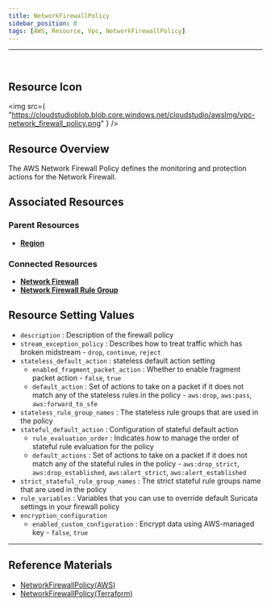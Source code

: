 ```yaml
---
title: NetworkFirewallPolicy
sidebar_position: 0
tags: [AWS, Resource, Vpc, NetworkFirewallPolicy]
---
```


<hr />
<br />

## Resource Icon

<img
    src={
        "https://cloudstudioblob.blob.core.windows.net/cloudstudio/awsImg/vpc-network_firewall_policy.png"
    }
/>

## Resource Overview

The AWS Network Firewall Policy defines the monitoring and protection actions for the Network Firewall.

## Associated Resources

### Parent Resources

-   [**Region**](https://docs.cstudio.app/en/docs/resource/aws/Base/Region)

### Connected Resources

-   [**Network Firewall**](https://docs.cstudio.app/en/docs/resource/aws/Vpc/NetworkFirewall)
-   [**Network Firewall Rule Group**](https://docs.cstudio.app/en/docs/resource/aws/Vpc/NetworkFirewallRuleGroup)


## Resource Setting Values

-   `description` : Description of the firewall policy
-   `stream_exception_policy` : Describes how to treat traffic which has broken midstream - `drop`, `continue`, `reject`
-   `stateless_default_action` : stateless default action setting
    -   `enabled_fragment_packet_action` : Whether to enable fragment packet action - `false`, `true`
    -   `default_action` : Set of actions to take on a packet if it does not match any of the stateless rules in the policy - `aws:drop`, `aws:pass`, `aws:forward_to_sfe`
-   `stateless_rule_group_names` : The stateless rule groups that are used in the policy
-   `stateful_default_action` : Configuration of stateful default action
    -   `rule_evaluation_order` : Indicates how to manage the order of stateful rule evaluation for the policy
    -   `default_actions` : Set of actions to take on a packet if it does not match any of the stateful rules in the policy - `aws:drop_strict`, `aws:drop_established`, `aws:alert_strict`, `aws:alert_established`
-   `strict_stateful_rule_group_names` : The strict stateful rule groups name that are used in the policy
-   `rule_variables` : Variables that you can use to override default Suricata settings in your firewall policy
-   `encryption_configuration`
    -   `enabled_custom_configuration` : Encrypt data using AWS-managed key - `false`, `true`


---

## Reference Materials

-   [NetworkFirewallPolicy(AWS)](https://docs.aws.amazon.com/network-firewall/latest/developerguide/firewall-policies.html)
-   [NetworkFirewallPolicy(Terraform)](https://registry.terraform.io/providers/hashicorp/aws/latest/docs/resources/networkfirewall_firewall_policy)
